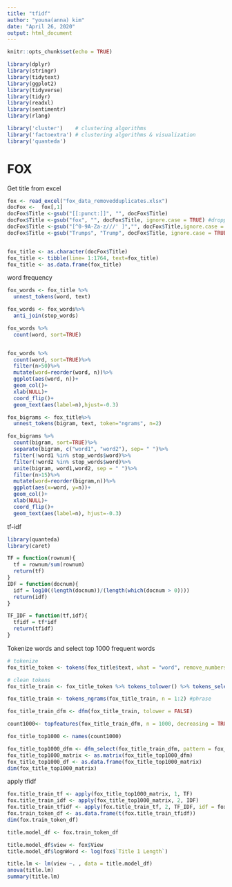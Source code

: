 ```yaml
---
title: "tfidf"
author: "youna(anna) kim"
date: "April 26, 2020"
output: html_document
---
```


```r
knitr::opts_chunk$set(echo = TRUE)
```

```r

library(dplyr)
library(stringr)
library(tidytext)
library(ggplot2)
library(tidyverse)
library(tidyr)
library(readxl)
library(sentimentr)
library(rlang)

library('cluster')    # clustering algorithms
library('factoextra') # clustering algorithms & visualization
library('quanteda')

```
# FOX

Get title from excel
```r

fox <- read_excel("fox_data_removedduplicates.xlsx")
docFox <-  fox[,1]
docFox$Title <-gsub("[[:punct:]]", "", docFox$Title)
docFox$Title <-gsub("fox", "", docFox$Title, ignore.case = TRUE) #dropping fox
docFox$Title <-gsub("[^0-9A-Za-z///' ]","", docFox$Title,ignore.case = TRUE)
docFox$Title <-gsub("Trumps", "Trump", docFox$Title, ignore.case = TRUE)


fox_title <- as.character(docFox$Title)
fox_title <- tibble(line= 1:1764, text=fox_title)
fox_title <- as.data.frame(fox_title)

```

word frequency
```r


fox_words <- fox_title %>%
  unnest_tokens(word, text)

fox_words <- fox_words%>%
  anti_join(stop_words)

fox_words %>%
  count(word, sort=TRUE)


fox_words %>%
  count(word, sort=TRUE)%>%
  filter(n>50)%>%
  mutate(word=reorder(word, n))%>%
  ggplot(aes(word, n))+
  geom_col()+
  xlab(NULL)+
  coord_flip()+
  geom_text(aes(label=n),hjust=-0.3)

fox_bigrams <- fox_title%>%
  unnest_tokens(bigram, text, token="ngrams", n=2)

fox_bigrams %>%
  count(bigram, sort=TRUE)%>%
  separate(bigram, c("word1", "word2"), sep= " ")%>%
  filter(!word1 %in% stop_words$word)%>%
  filter(!word2 %in% stop_words$word)%>%
  unite(bigram, word1,word2, sep = " ")%>%
  filter(n>15)%>%
  mutate(word=reorder(bigram,n))%>%
  ggplot(aes(x=word, y=n))+
  geom_col()+
  xlab(NULL)+
  coord_flip()+
  geom_text(aes(label=n), hjust=-0.3)

```

tf-idf
```r

library(quanteda)
library(caret)

TF = function(rownum){
  tf = rownum/sum(rownum)
  return(tf)
}
IDF = function(docnum){
  idf = log10((length(docnum))/(length(which(docnum > 0))))
  return(idf)
}

TF_IDF = function(tf,idf){
  tfidf = tf*idf
  return(tfidf)
}

```

Tokenize words and select top 1000 frequent words
```r
# tokenize
fox_title_token <- tokens(fox_title$text, what = "word", remove_numbers = TRUE, remove_punct = TRUE, remove_symbols = TRUE, remove_hyphens = TRUE)

# clean tokens
fox_title_train <- fox_title_token %>% tokens_tolower() %>% tokens_select(stopwords(), selection = "remove") %>% tokens_wordstem(language="english")

fox_title_train <- tokens_ngrams(fox_title_train, n = 1:2) #phrase

fox_title_train_dfm <- dfm(fox_title_train, tolower = FALSE)

count1000<- topfeatures(fox_title_train_dfm, n = 1000, decreasing = TRUE, scheme = c("count", "docfreq"), group = NULL)

fox_title_top1000 <- names(count1000)

fox_title_top1000_dfm <- dfm_select(fox_title_train_dfm, pattern = fox_title_top1000)
fox_title_top1000_matrix <- as.matrix(fox_title_top1000_dfm)
fox_title_top1000_df <- as.data.frame(fox_title_top1000_matrix)
dim(fox_title_top1000_matrix)
```

apply tfidf
```r

fox.title_train_tf <- apply(fox_title_top1000_matrix, 1, TF)
fox.title_train_idf <- apply(fox_title_top1000_matrix, 2, IDF)
fox.title_train_tfidf <- apply(fox.title_train_tf, 2, TF_IDF, idf = fox.title_train_idf)
fox.train_token_df <- as.data.frame(t(fox.title_train_tfidf))
dim(fox.train_token_df)

```


```r

title.model_df <- fox.train_token_df

title.model_df$view <- fox$View
title.model_df$lognWord <- log(fox$`Title 1 Length`)

title.lm <- lm(view ~. , data = title.model_df)
anova(title.lm)
summary(title.lm)

```
